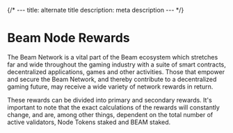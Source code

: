 {/* ---
title: alternate title
description: meta description
--- */}

# Beam Node Rewards

The Beam Network is a vital part of the Beam ecosystem which stretches far and wide throughout the gaming industry with a suite of smart contracts, decentralized applications, games and other activities. Those that empower and secure the Beam Network, and thereby contribute to a decentralized gaming future, may receive a wide variety of network rewards in return.

These rewards can be divided into primary and secondary rewards. It's important to note that the exact calculations of the rewards will constantly change, and are, among other things, dependent on the total number of active validators, Node Tokens staked and BEAM staked.
